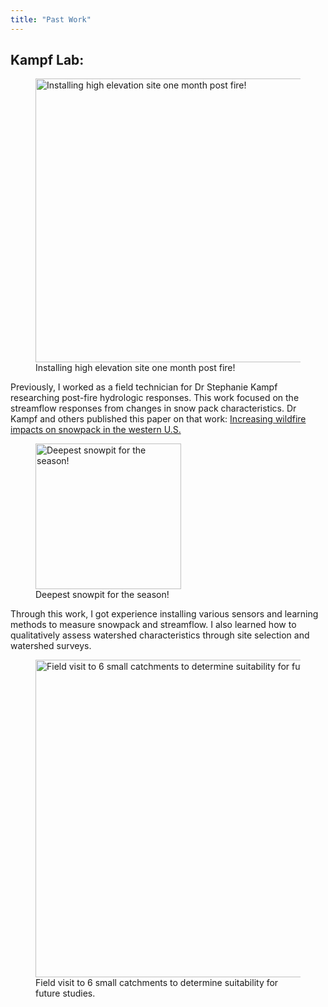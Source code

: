 ```yaml
---
title: "Past Work"
---
```


## Kampf Lab:

![Installing high elevation site one month post fire!](previous1.HEIC){fig-align="left" width="454"}

Previously, I worked as a field technician for Dr Stephanie Kampf researching post-fire hydrologic responses. This work focused on the streamflow responses from changes in snow pack characteristics. Dr Kampf and others published this paper on that work: [Increasing wildfire impacts on snowpack in the western U.S.](https://doi.org/10.1073/pnas.2200333119)

![Deepest snowpit for the season!](previous2.JPG){width="233"}

Through this work, I got experience installing various sensors and learning methods to measure snowpack and streamflow. I also learned how to qualitatively assess watershed characteristics through site selection and watershed surveys.

![Field visit to 6 small catchments to determine suitability for future studies.](previous3.HEIC){width="508"}
